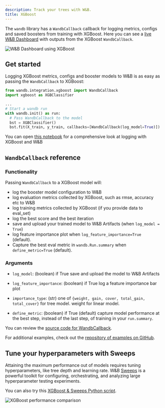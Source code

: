 ```yaml
---
description: Track your trees with W&B.
title: XGBoost
---
```

<Card title="Try in Colab" href="https://colab.research.google.com/github/wandb/examples/blob/master/colabs/boosting/Credit_Scorecards_with_XGBoost_and_W%26B.ipynb" icon="python"/>

The `wandb` library has a `WandbCallback` callback for logging metrics, configs and saved boosters from training with XGBoost. Here you can see a [live W&B Dashboard](https://wandb.ai/morg/credit_scorecard) with outputs from the XGBoost `WandbCallback`.

<Frame>
    <img src="/images/integrations/xgb_dashboard.png" alt="W&B Dashboard using XGBoost"  />
</Frame>

## Get started

Logging XGBoost metrics, configs and booster models to W&B is as easy as passing the `WandbCallback` to XGBoost:

```python
from wandb.integration.xgboost import WandbCallback
import xgboost as XGBClassifier

...
# Start a wandb run
with wandb.init() as run:
  # Pass WandbCallback to the model
  bst = XGBClassifier()
  bst.fit(X_train, y_train, callbacks=[WandbCallback(log_model=True)])
```

You can open [this notebook](https://wandb.me/xgboost) for a comprehensive look at logging with XGBoost and W&B

## `WandbCallback` reference

### Functionality
Passing `WandbCallback` to a XGBoost model will:
- log the booster model configuration to W&B
- log evaluation metrics collected by XGBoost, such as rmse, accuracy etc to W&B
- log training metrics collected by XGBoost (if you provide data to eval_set)
- log the best score and the best iteration
- save and upload your trained model to W&B Artifacts (when `log_model = True`)
- log feature importance plot when `log_feature_importance=True` (default).
- Capture the best eval metric in `wandb.Run.summary` when `define_metric=True` (default).

### Arguments
- `log_model`: (boolean) if True save and upload the model to W&B Artifacts

- `log_feature_importance`: (boolean) if True log a feature importance bar plot

- `importance_type`: (str) one of `{weight, gain, cover, total_gain, total_cover}` for tree model. weight for linear model.

- `define_metric`: (boolean) if True (default) capture model performance at the best step, instead of the last step, of training in your `run.summary`.


You can review the [source code for WandbCallback](https://github.com/wandb/wandb/blob/main/wandb/integration/xgboost/xgboost.py).

For additional examples, check out the [repository of examples on GitHub](https://github.com/wandb/examples/tree/master/examples/boosting-algorithms).

## Tune your hyperparameters with Sweeps

Attaining the maximum performance out of models requires tuning hyperparameters, like tree depth and learning rate. W&B [Sweeps](/models/sweeps/) is a powerful toolkit for configuring, orchestrating, and analyzing large hyperparameter testing experiments.

<Card title="Try in Colab" href="https://colab.research.google.com/github/wandb/examples/blob/master/colabs/boosting/Using_W%26B_Sweeps_with_XGBoost.ipynb" icon="python"/>

You can also try this [XGBoost & Sweeps Python script](https://github.com/wandb/examples/blob/master/examples/wandb-sweeps/sweeps-xgboost/xgboost_tune.py).

<Frame>
    <img src="/images/integrations/xgboost_sweeps_example.png" alt="XGBoost performance comparison"  />
</Frame>